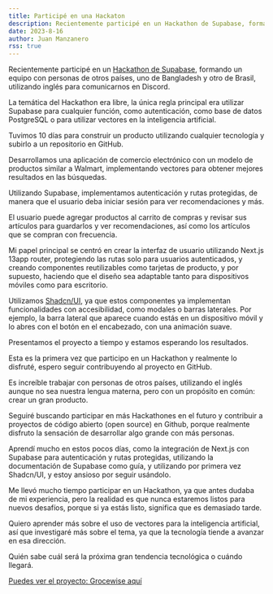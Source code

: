 ```yaml
---
title: Participé en una Hackaton
description: Recientemente participé en un Hackathon de Supabase, formando un equipo con personas de otros países.
date: 2023-8-16
author: Juan Manzanero
rss: true
---
```


Recientemente participé en un [Hackathon de Supabase](https://supabase.com/blog/supabase-lw8-hackathon),
formando un equipo con personas de otros países, uno de Bangladesh y otro de Brasil,
utilizando inglés para comunicarnos en Discord.

La temática del Hackathon era libre, la única regla principal era utilizar Supabase para cualquier función,
como autenticación, como base de datos PostgreSQL o para utilizar vectores en la inteligencia artificial.

Tuvimos 10 días para construir un producto utilizando cualquier tecnología y subirlo a un repositorio en GitHub.

Desarrollamos una aplicación de comercio electrónico con un modelo de productos similar a Walmart,
implementando vectores para obtener mejores resultados en las búsquedas.

Utilizando Supabase, implementamos autenticación y rutas protegidas,
de manera que el usuario deba iniciar sesión para ver recomendaciones y más.

El usuario puede agregar productos al carrito de compras y revisar sus artículos para guardarlos y
ver recomendaciones, así como los artículos que se compran con frecuencia.

Mi papel principal se centró en crear la interfaz de usuario utilizando Next.js 13app router,
protegiendo las rutas solo para usuarios autenticados, y creando componentes reutilizables como
tarjetas de producto, y por supuesto, haciendo que el diseño sea adaptable tanto para dispositivos móviles
como para escritorio.

Utilizamos [Shadcn/UI](https://ui.shadcn.com/), ya que estos componentes ya implementan funcionalidades
con accesibilidad, como modales o barras laterales. Por ejemplo, la barra lateral que aparece cuando estás
en un dispositivo móvil y lo abres con el botón en el encabezado, con una animación suave.

Presentamos el proyecto a tiempo y estamos esperando los resultados.

Esta es la primera vez que participo en un Hackathon y realmente lo disfruté,
espero seguir contribuyendo al proyecto en GitHub.

Es increíble trabajar con personas de otros países, utilizando el inglés aunque no sea nuestra lengua materna,
pero con un propósito en común: crear un gran producto.

Seguiré buscando participar en más Hackathones en el futuro y contribuir a
proyectos de código abierto (open source) en Github, porque realmente disfruto la sensación de
desarrollar algo grande con más personas.

Aprendí mucho en estos pocos días, como la integración de Next.js con Supabase para autenticación y
rutas protegidas, utilizando la documentación de Supabase como guía, y utilizando por primera vez Shadcn/UI,
y estoy ansioso por seguir usándolo.

Me llevó mucho tiempo participar en un Hackathon, ya que antes dudaba de mi experiencia,
pero la realidad es que nunca estaremos listos para nuevos desafíos, porque si ya estás listo,
significa que es demasiado tarde.

Quiero aprender más sobre el uso de vectores para la inteligencia artificial,
así que investigaré más sobre el tema, ya que la tecnología tiende a avanzar en esa dirección.

Quién sabe cuál será la próxima gran tendencia tecnológica o cuándo llegará.

[Puedes ver el proyecto: Grocewise aquí](https://groce-wise.vercel.app/)
